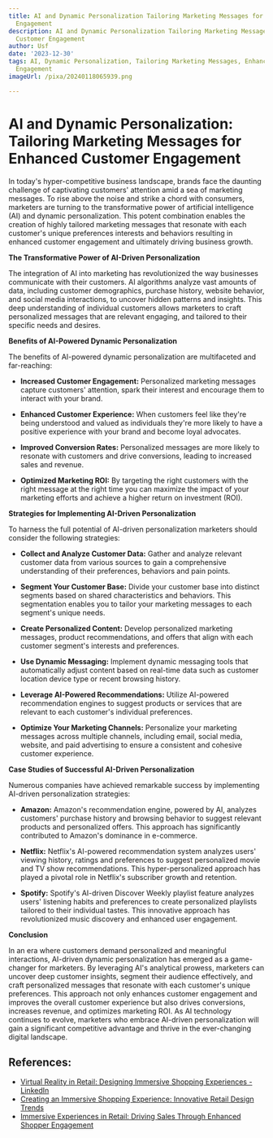```yaml
---
title: AI and Dynamic Personalization Tailoring Marketing Messages for Enhanced Customer
  Engagement
description: AI and Dynamic Personalization Tailoring Marketing Messages for Enhanced
  Customer Engagement
author: Usf
date: '2023-12-30'
tags: AI, Dynamic Personalization, Tailoring Marketing Messages, Enhanced Customer
  Engagement
imageUrl: /pixa/20240118065939.png

---
```

# AI and Dynamic Personalization: Tailoring Marketing Messages for  Enhanced Customer Engagement

In today's hyper-competitive business landscape, brands face the daunting challenge of captivating customers' attention amid a sea of marketing messages. To rise above the noise and strike a chord with consumers, marketers are turning to the transformative power of artificial intelligence (AI)  and dynamic personalization. This potent combination enables the creation of highly tailored marketing messages that resonate with each customer's unique preferences interests and behaviors resulting in enhanced customer engagement  and  ultimately driving business growth.

**The Transformative  Power of  AI-Driven  Personalization**

The integration of  AI into marketing has revolutionized the way businesses communicate with their customers. AI algorithms analyze vast amounts of data, including customer demographics, purchase history, website behavior, and social media  interactions, to uncover hidden  patterns and insights. This deep understanding of individual  customers allows marketers to craft personalized messages that are relevant engaging, and tailored  to their specific needs and  desires.

**Benefits of AI-Powered Dynamic Personalization**

The benefits of AI-powered dynamic  personalization are multifaceted and far-reaching:

-  **Increased Customer Engagement:** Personalized  marketing messages capture customers' attention, spark their interest and encourage them to interact with your brand.

- **Enhanced Customer  Experience:** When customers  feel like they're being understood and valued as individuals they're more likely to have a positive experience  with your brand and become loyal advocates.

- **Improved Conversion Rates:** Personalized messages are  more likely to  resonate with customers and drive  conversions, leading to increased sales and revenue.

- **Optimized Marketing ROI:** By targeting the right customers with the right message  at the right time you can maximize the impact of your marketing efforts and achieve a higher return on investment (ROI).

**Strategies  for Implementing AI-Driven Personalization**

To harness the full potential of AI-driven personalization marketers  should consider the following strategies:

- **Collect and Analyze Customer Data:** Gather  and analyze relevant customer data from various sources to gain  a  comprehensive understanding of  their preferences, behaviors and pain points.

- **Segment Your  Customer Base:** Divide your customer base into distinct segments based on  shared characteristics and behaviors. This segmentation enables you to tailor your marketing messages to each segment's unique needs.

- **Create Personalized Content:** Develop personalized marketing messages, product recommendations, and offers that align  with each customer segment's interests  and preferences.

-  **Use Dynamic Messaging:** Implement dynamic messaging  tools that automatically adjust content based on real-time data such as customer location device type or recent browsing history.

- **Leverage AI-Powered Recommendations:** Utilize AI-powered recommendation engines to suggest products or  services that are relevant to each  customer's individual preferences.

- **Optimize Your Marketing Channels:** Personalize your marketing messages across  multiple channels, including email, social media, website,  and paid advertising to ensure a consistent and cohesive customer  experience.

**Case Studies of Successful AI-Driven Personalization**

Numerous companies have  achieved remarkable  success by implementing AI-driven personalization strategies:

-  **Amazon:**  Amazon's recommendation engine, powered by AI, analyzes customers'  purchase history and  browsing behavior to suggest relevant products and personalized offers. This approach has significantly contributed to Amazon's dominance in e-commerce.

- **Netflix:** Netflix's AI-powered recommendation  system analyzes users' viewing history, ratings and preferences to suggest personalized  movie and  TV  show recommendations. This hyper-personalized approach has played a pivotal role in Netflix's subscriber growth and retention.

-  **Spotify:** Spotify's AI-driven Discover Weekly playlist feature analyzes users' listening habits and preferences to create personalized playlists tailored to their individual tastes.  This innovative approach has revolutionized music discovery  and enhanced user  engagement.

**Conclusion**

In  an era where customers demand  personalized and meaningful interactions, AI-driven dynamic personalization has emerged as a game-changer for marketers. By leveraging  AI's analytical prowess, marketers can uncover deep customer insights, segment  their audience effectively, and craft personalized messages that resonate with each customer's unique preferences. This approach not  only enhances customer engagement and improves the overall customer experience but also drives conversions, increases revenue, and optimizes  marketing  ROI. As  AI technology continues to evolve, marketers who embrace  AI-driven personalization will gain a significant competitive advantage and thrive  in the ever-changing digital landscape.

## References:
- [Virtual Reality in Retail: Designing Immersive Shopping Experiences - LinkedIn](https://www.linkedin.com/pulse/virtual-reality-retail-designing-immersive-shopping-felix-chandran-cxcqc?trk=article-ssr-frontend-pulse_more-articles_related-content-card)
- [Creating an Immersive Shopping Experience: Innovative Retail Design Trends](https://www.indiacadworks.com/blog/shopping-experience-with-retail-design/)
- [Immersive Experiences in Retail: Driving Sales Through Enhanced Shopper Engagement](https://coresight.com/research/immersive-experiences-in-retail-driving-sales-through-enhanced-shopper-engagement/)

